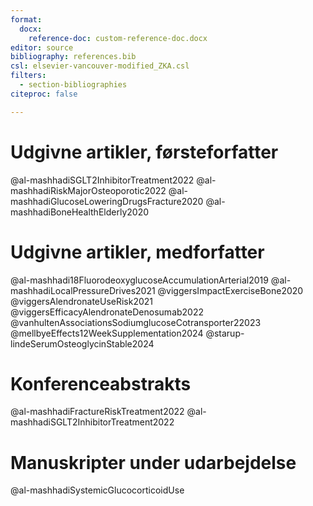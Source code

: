 ```yaml
---
format:
  docx:
    reference-doc: custom-reference-doc.docx
editor: source
bibliography: references.bib
csl: elsevier-vancouver-modified_ZKA.csl
filters:
  - section-bibliographies
citeproc: false

---
```


# Udgivne artikler, førsteforfatter
@al-mashhadiSGLT2InhibitorTreatment2022
@al-mashhadiRiskMajorOsteoporotic2022
@al-mashhadiGlucoseLoweringDrugsFracture2020
@al-mashhadiBoneHealthElderly2020

# Udgivne artikler, medforfatter
@al-mashhadi18FluorodeoxyglucoseAccumulationArterial2019
@al-mashhadiLocalPressureDrives2021
@viggersImpactExerciseBone2020
@viggersAlendronateUseRisk2021
@viggersEfficacyAlendronateDenosumab2022
@vanhultenAssociationsSodiumglucoseCotransporter22023
@mellbyeEffects12WeekSupplementation2024
@starup-lindeSerumOsteoglycinStable2024

# Konferenceabstrakts
@al-mashhadiFractureRiskTreatment2022
@al-mashhadiSGLT2InhibitorTreatment2022

<!-- # Insendte artikler. -->

# Manuskripter under udarbejdelse
@al-mashhadiSystemicGlucocorticoidUse